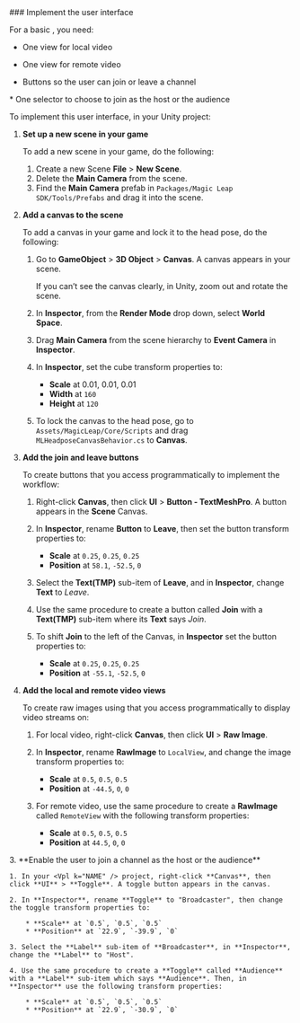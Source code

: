 
<PlatformWrapper platform="unity">
### Implement the user interface

For a basic <Vpl k="NAME" /> <Vpl k="CLIENT" />, you need:

* One view for local video

* One view for remote video

* Buttons so the user can join or leave a channel

<ProductWrapper product="interactive-live-streaming">
* One selector to choose to join as the host or the audience
</ProductWrapper>

To implement this user interface, in your Unity project:

1. **Set up a new scene in your game**

    To add a new scene in your game, do the following:
    1. Create a new Scene **File** > **New Scene**.
    1. Delete the **Main Camera** from the scene.
    1. Find the **Main Camera** prefab in `Packages/Magic Leap SDK/Tools/Prefabs` and drag it into the scene.

1. **Add a canvas to the scene**
    
    To add a canvas in your game and lock it to the head pose, do the following:
    
    1. Go to **GameObject** > **3D Object** > **Canvas**. A canvas appears in your scene.
        
        If you can’t see the canvas clearly, in Unity, zoom out and rotate the scene.

    1. In **Inspector**, from the **Render Mode** drop down, select **World Space**.

    1. Drag **Main Camera** from the scene hierarchy to **Event Camera** in **Inspector**.

    1. In **Inspector**, set the cube transform properties to:

        * **Scale** at 0.01, 0.01, 0.01
        * **Width** at `160`
        * **Height** at `120`

    1. To lock the canvas to the head pose, go to `Assets/MagicLeap/Core/Scripts` and drag `MLHeadposeCanvasBehavior.cs` to **Canvas**. 

1. **Add the join and leave buttons**

    To create buttons that you access programmatically to implement the <Vpd k="NAME" /> workflow:

    1. Right-click **Canvas**, then click **UI** > **Button - TextMeshPro**. A button appears in the **Scene** Canvas.

    2. In **Inspector**, rename **Button** to **Leave**, then set the button transform properties to:

        * **Scale** at `0.25`, `0.25`, `0.25`
        * **Position** at `58.1`, `-52.5`, `0`

    3. Select the **Text(TMP)** sub-item of **Leave**, and in **Inspector**, change **Text** to *Leave*.

    4. Use the same procedure to create a button called **Join** with a **Text(TMP)** sub-item where its **Text** says *Join*.

    5. To shift **Join** to the left of the Canvas, in **Inspector** set the button properties to:

        * **Scale** at `0.25`, `0.25`, `0.25`
        * **Position** at `-55.1`, `-52.5`, `0`

2. **Add the local and remote video views**

    To create raw images using <Vpl k="NAME" /> that you access programmatically to display video streams on:

    1. For local video, right-click **Canvas**, then click **UI** > **Raw Image**.

    2. In **Inspector**, rename **RawImage** to `LocalView`, and change the image transform properties to:
    
        * **Scale** at `0.5`, `0.5`, `0.5`
        * **Position** at `-44.5`, `0`, `0`

    3. For remote video, use the same procedure to create a **RawImage** called `RemoteView` with the following transform properties:
    
        * **Scale** at `0.5`, `0.5`, `0.5`
        * **Position** at `44.5`, `0`, `0`

<ProductWrapper product="interactive-live-streaming">
3. **Enable the user to join a channel as the host or the audience**

    1. In your <Vpl k="NAME" /> project, right-click **Canvas**, then click **UI** > **Toggle**. A toggle button appears in the canvas.

    2. In **Inspector**, rename **Toggle** to "Broadcaster", then change the toggle transform properties to:

        * **Scale** at `0.5`, `0.5`, `0.5`
        * **Position** at `22.9`, `-39.9`, `0`

    3. Select the **Label** sub-item of **Broadcaster**, in **Inspector**, change the **Label** to "Host".

    4. Use the same procedure to create a **Toggle** called **Audience** with a **Label** sub-item which says **Audience**. Then, in **Inspector** use the following transform properties:

        * **Scale** at `0.5`, `0.5`, `0.5`
        * **Position** at `22.9`, `-30.9`, `0`

</ProductWrapper>

<CSharp />
</PlatformWrapper>